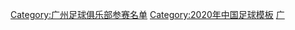 {{Football squad with groups
|name=2020年中超分类名单广州恒大
|bgcolor=#C80000
|bordercolor=#D8B028
|textcolor=#F8F8F8
|title=[[广州恒大淘宝足球俱乐部|<span style="color:#F8F8F8">广州恒大淘宝</span>]] — [[2020年中国足球超级联赛|<span style="color:#F8F8F8">2020年</span>]][[中国足球超级联赛|<span style="color:#F8F8F8">中超联赛亚军</span>]]
|group1=全年参赛球员
|list1=<div>
{{Football squad2 player|no=1|name=[[刘世博]]}}
{{Football squad2 player|no=2|name=[[蒋光太]]}}
{{Football squad2 player|no=3|name=[[梅方]]}}
{{Football squad2 player|no=5|name=[[张琳芃]]}}
{{Football squad2 player|no=6|name=[[廖力生]]}}
{{Football squad2 player|no=7|name=[[韦世豪]]}}
{{Football squad2 player|no=8|name={{flagicon|BRA}} [[何塞·保罗·贝塞拉·马希尔·儒尼奥尔|-{zh-hans:保利尼奥;zh-hk:保連奴;}-]]}}
{{Football squad2 player|no=9|name={{flagicon|BRA}}→{{flagicon|CHN}} [[艾克森|-{zh-hans:埃尔克森;zh-hk:艾傑臣;zh-tw:艾克森;}-]]}}
{{Football squad2 player|no=10|name=[[郑智]][[File:Captain sports.svg|15px]]}}
{{Football squad2 player|no=11|name=[[张修维]]}}
{{Football squad2 player|no=12|name=[[徐新 (足球运动员)|徐新]]}}
{{Football squad2 player|no=13|name=[[刘伟国]]}}
{{Football squad2 player|no=14|name=[[譚凱元]]}}
{{Football squad2 player|no=15|name=[[严鼎皓]]}}
{{Football squad2 player|no=16|name=[[黄博文]]}}
{{Football squad2 player|no=17|name=[[杨立瑜]]}}
{{Football squad2 player|no=19|name={{flagicon|BRA}}→{{flagicon|CHN}} [[费南多]]}}
{{Football squad2 player|no=20|name={{flagicon|BRA}}→{{flagicon|CHN}} [[洛国富]]}}
{{Football squad2 player|no=21|name=[[高准翼]]}}
{{Football squad2 player|no=22|name=[[帕尔曼江·克尤木|帕尔曼江]]}}
{{Football squad2 player|no=23|name={{flagicon|KOR}} [[朴志洙]]}}
{{Football squad2 player|no=24|name=[[王世龙]]}}
{{Football squad2 player|no=25|name=[[邓涵文]]}}
{{Football squad2 player|no=26|name={{flagicon|BRA}} [[塔利斯卡|-{zh-hans:塔利斯卡;zh-hk:泰利斯卡}-]]}}
{{Football squad2 player|no=27|name=[[吴少聪]]}}
{{Football squad2 player|no=32|name=[[刘殿座]]}}
{{Football squad2 player|no=33|name=[[钟义浩]]}}
{{Football squad2 player|no=35|name=[[李学鹏]]}}
{{Football squad2 player|no=36|name=[[何超 (足球运动员)|何超]]}}
{{Football squad2 player|no=38|name=[[刘奕鸣]]}}
{{Football squad2 player|no=44|name=[[张健智]]}}
{{Football squad2 player|no=60|name={{link-en|布格拉汗·斯坎旦尔|Bughrahan Skandar|布格拉汗}}}}
</div>
|group2=夏季转入球员
|list2=<div>
</div>
|group3=夏季转出球员
|list3=<div>
</div>
|group4=主教练
|list4={{flagicon|ITA}} [[法比奥·卡纳瓦罗|-{zh-hans:卡纳瓦罗;zh-hk:簡拿華路}-]]
}}
<noinclude>
{{DEFAULTSORT:Guangzhou Evergrand Taobao F.C. Squad 2020}}
[[Category:广州足球俱乐部参赛名单]]
[[Category:2020年中国足球模板]]
[[Category:广州足球俱乐部球员|广]]
</noinclude>